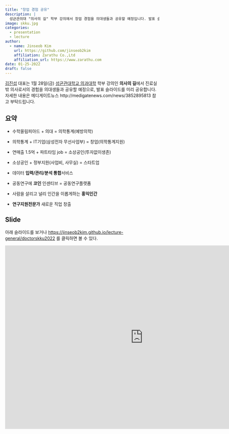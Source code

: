 ```yaml
---
title: "창업 경험 공유"
description: |
  성균관의대 "의사의 길" 학부 강의에서 창업 경험을 의대생들과 공유할 예정입니다. 발표 슬라이드를 미리 공유합니다.
image: skku.jpg
categories:
  - presentation
  - lecture
author:
  - name: Jinseob Kim
    url: https://github.com/jinseob2kim
    affiliation: Zarathu Co.,Ltd
    affiliation_url: https://www.zarathu.com
date: 01-25-2022
draft: false
---
```



[김진섭](https://github.com/jinseob2kim) 대표는 1월 28일(금) [성균관대학교 의과대학](http://www.skkumed.ac.kr/) 학부 강의인 **의사의 길**에서 진료실 밖 의사로서의 경험을 의대생들과 공유할 예정으로, 발표 슬라이드를 미리 공유합니다. 자세한 내용은 메디게이트뉴스 http://medigatenews.com/news/3852895813 참고 부탁드립니다.


## 요약

* 수학올림피아드 + 의대 = 의학통계(예방의학)

* 의학통계 + IT기업(삼성전자 무선사업부) = 창업(의학통계지원)

* 연매출 1.5억 + 파트타임 job = 소상공인(투자없이생존)

* 소상공인 + 정부지원(사업비, 사무실) = 스타트업

* 데이터 **입력/관리/분석 통합**서비스 

* 공동연구에 **코인** 인센티브 = 공동연구플랫폼

* 사람을 살리고 널리 인간을 이롭게하는 **홍익인간**

* **연구지원전문가** 새로운 직업 창출

## Slide

아래 슬라이드를 보거나 [https://jinseob2kim.github.io/lecture-general/doctorskku2022](https://jinseob2kim.github.io/lecture-general/doctorskku2022) 를 클릭하면 볼 수 있다.

<iframe src="https://jinseob2kim.github.io/lecture-general/doctorskku2022" width="900" height="600" style="border: none;"></iframe>

